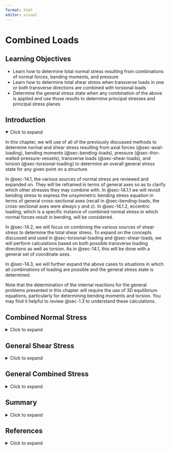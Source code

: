 ```yaml
---
format: html
editor: visual
---
```


# Combined Loads {#sec-combined-loads}

::: {.callout-note icon="false"}
## Learning Objectives

-   Learn how to determine total normal stress resulting from combinations of normal forces, bending moments, and pressure
-   Learn how to determine total shear stress when transverse loads in one or both transverse directions are combined with torsional loads
-   Determine the general stress state when any combination of the above is applied and use those results to determine principal stresses and principal stress planes
:::

## Introduction {.unnumbered}

<details open>

<summary>Click to expand</summary>

In this chapter, we will use of all of the previously discussed methods to determine normal and shear stress resulting from axial forces (@sec-axial-loading), bending moments (@sec-bending-loads), pressure (@sec-thin-walled-pressure-vessels), transverse loads (@sec-shear-loads), and torsion (@sec-torsional-loading) to determine an overall general stress state for any given point on a structure.

In @sec-14.1, the various sources of normal stress are reviewed and expanded on. They will be reframed in terms of general axes so as to clarify which other stresses they may combine with. In @sec-14.1.1 we will revisit bending stress to express the unsymmetric bending stress equation in terms of general cross-sectional axes (recall in @sec-bending-loads, the cross-sectional axes were always y and z). In @sec-14.1.2, eccentric loading, which is a specific instance of combined normal stress in which normal forces result in bending, will be considered.

In @sec-14.2, we will focus on combining the various sources of shear stress to determine the total shear stress. To expand on the concepts discussed and used in @sec-torsional-loading and @sec-shear-loads, we will perform calculations based on both possible transverse loading directions as well as torsion. As in @sec-14.1, this will be done with a general set of coordinate axes.

In @sec-14.3, we will further expand the above cases to situations in which all combinations of loading are possible and the general stress state is determined.

Note that the determination of the internal reactions for the general problems presented in this chapter will require the use of 3D equilibrium equations, particularly for determining bending moments and torsion. You may find it helpful to review @sec-1.3 to understand these calculations.

</details>

## Combined Normal Stress {#sec-14.1}

<details>

<summary>Click to expand</summary>

All forms of normal stress previously discussed act in the longitudinal (also referred to as axial) direction except for the hoop stress from pressure. The longitudinal direction is the direction normal to the cross-sectional location of the point for which stress is being evaluated.

To be able to discuss directions and stress components in general terms, we will consider the loadings and stresses in terms of the longitudinal direction (L) at the point in the structure being considered, the centroidal vertical axis of the cross-section (V), and the centroidal horizontal axis of the cross-section (H). The specific axes that these terms refer to depends on how the axes are specified generally for a structure as well as the location of the point in question.

For example, consider the structure in @fig-14.1 with the x, y, z axes oriented at the origin as shown. For point P on the structure, the longitudinal axis is the x-axis and the vertical and horizontal axes of the cross-section are the y-axis and z-axis, respectively. On the other hand, for point Q, the longitudinal axis is the y-axis and the vertical and horizontal axes of the cross-section are the z-axis and x-axis, respectively.

![The longitudinal (L), horizontal (H), and vertical (V) axes depend on how the axes are arranged globally for the structure as well as the specific location of the point in question.](images/CH14%20PNGs/figure%2014.1.png){#fig-14.1 fig-align="center"}

We have seen that axial load, bending moments, and pressure all result in normal stresses. We can express the 2D normal stress state for any given point as:

$$
\sigma_L=\frac{\sum F_L}{A}+\sigma_{bending}+\frac{p r}{2 t}
$$

in the longitudinal direction and:

$$
\sigma_{hoop}=\frac{p r}{t}
$$

in the direction of the other planar axis of the point in question. For the example given in @fig-14.1, both points are in the x-y plane, but the hoop direction is the y direction for point P and the x direction for point Q.

In the above stress equation, F~L~ is the total force in the direction normal to the cross-section (same direction as the longitudinal direction). It is positive if the total normal force is tensile and negative if compressive. In addition, A is the cross-sectional area, p is the internal pressure, r is the inside radius of a pipe, and t is the wall thickness of a pipe. The pressure term will always be positive for internal pressure. Of course, for a solid cross-section, or a hollow cross-section with no pressure, the hoop stress and the last term of the longitudinal stress would be 0.

To help break down this analysis, @sec-14.1.1 presents further clarification on finding bending stress for general coordinate axes. @sec-14.1.2 discusses the specific combined loading case of an axial force that also results in bending.

### Generalized Bending Stress Equation {#sec-14.1.1}

In @sec-9.1 , an equation for bending stress based on having bending around the cross-sectional axes of y and z was derived. That equation is:

$$
\sigma_x=-\frac{M_z y}{I_z}+\frac{M_y z}{I_y}
$$

The negative sign in front of the M~z~ expression and the plus in front of the M~y~ expression are specifically related to the y and z cross-sectional axes as oriented as they were in @sec-bending-loads, with the z-axis positive horizontally to the left and the y axis positive vertically upwards. However, because cross-sectional axes for any given point on a structure can vary based on both how the global axes are specified and on the location of the point within the structure, we will need to know how to apply the bending stress equation for a general set of axes before we can combine this stress with other sources of normal stress.

In any given loading situation, the bending moments are the moments around the cross-sectional centroidal axes. If the cross-sectional centroidal axes are thought of generally as the vertical axis (V) and the horizontal axis (H) as shown in @fig-14.2, the resulting stress would be in the longitudinal direction (L), and we can express the unsymmetric bending stress equation as:

$$
\boxed{\sigma_{L(bending})= \pm\left|\frac{M_V d_H}{I_V}\right| \pm\left|\frac{M_H d_V}{I_H}\right|}
$$ {#eq-14.1}

| *where*
| *𝜎~𝐿~ = Bending stress in the longitudinal direction \[Pa, psi\]*
| *M~V~ = Bending moment around the vertical axis \[N⸱m, lb⸱in.\]*
| *M~H~ = Bending moment around the horizontal axis \[N⸱m, lb⸱in.\]*
| *d~H~ = Horizontal distance between the point on the cross-section for which the stress is being calculated and the V axis \[m, in.\]*
| *d~V~ = Vertical distance between the point on the cross-section for which the stress is being calculated and the H axis \[m, in.\]*
| *I~V~ = the moment of inertia about the vertical axis \[m^4^, in.^4^\]*
| *I~H~ = Area moment of inertia about the horizontal axis \[m^4^, in.^4^\]*

![General coordinate axes and the distances used in the bending stress equation](images/CH14%20PNGs/figure%2014.2.png){#fig-14.2 fig-align="center"}

The sign on each individual term needs to be determined by inspection of the bending direction. The side of the cross section that would be on the “inside” of the bend will be in compression and vice versa. @fig-14.3 illustrates the sense of the bending moment around the horizontal axis that would result in compression above the H axis and tension below. @fig-14.4 illustrates the sense of bending moment around the vertical axis that would result in tension to the left of the V axis and compression to the right. The bending moment is shown for a section above and below a cut on a vertical structure and to the left and right of a cut on a horizontally oriented structure. The opposite directions of bending moment would lead to the opposite signs of stress.

![Sense of bending moment around the horizontal (H) axis that would result in tension below the H axis and compression above](images/CH14%20PNGs/figure%2014.3.png){#fig-14.3 fig-align="center"}

![Sense of bending moment around the vertical (V) axis that results in tension to the left of the V axis and compression to the right](images/CH14%20PNGs/figure%2014.4.png){#fig-14.4 fig-align="center"}

If visualization is difficult, one can use the following tool:

1.  Draw the **applied** moment arrows around the V and H axes on the cross-section in the correct sense. Make sure to draw them such that they go over (or in front of) the bending axis (as opposed to under or behind)
2.  The side (top/bottom for moments around the H axis and left/right for the moments around the V axis) the arrows point into are the compressive sides and the sides the tails of the arrows are on are the tensile sides.

The use of this tool will be demonstrated for the bending stress calculation in @exm-14.1.

It will also be helpful to note that the bending stress for a point that lies directly on a centroidal axis will be zero for bending around that axis since the bending axis is the neutral axis for that direction of bending, as shown in @fig-14.5.

![Bending moments cause zero stress along the centroidal axis that they act around.](images/CH14%20PNGs/figure%2014.5.png){#fig-14.5 fig-align="center" width="369"}

::: {.callout-tip collapse="true" icon="false"}
## Example 14.1

::: {#exm-14.1}
<p>

</p>

The internal bending moments on a 32 mm diameter solid steel rod are found to be M~x~ = 376 kN mm and M~z~ = 204 kN mm as shown. Determine the bending stress at points P and Q.

![](images/CH14%20PNGs/example%2014.1%20part%201.png){fig-align="center" width="464"}

::: {.callout-tip collapse="true" icon="false"}
## Solution

Drawing the cross-section, we can see that the vertical axis of the cross section is the z-axis and the horizontal axis of the cross section is the x-axis. The resulting stress is in the longitudinal direction, which is the y-axis. The bending stress equation can then be expressed as:

$$
\sigma_y= \pm\left|\frac{M_z x}{I_z}\right| \pm\left|\frac{M_x z}{I_x}\right|
$$

The magnitudes of the bending moments are given. With the circular cross-section, the moment of inertia of both cross-sectional axes are:

$$
\begin{aligned}
&I_x=I_y=\frac{\pi}{4} r^4\\
&I_x=I_y=\frac{\pi}{4}(16{~mm})^4\\
&I_x=I_y=51.47 \times 10^3{~mm}^4=51.47 \times 10^{-9}{~m}^4
\end{aligned}
$$

For point P, because it is on the centroidal z-axis, we know that it experiences no stress from M~z~. Given the clockwise bending moment around the x-axis, the beam can be visualized as bending in a manner such that point P will be on the “inside” of the bend, or in compression.

If the visualization is difficult, we can also use the “tool” described in @sec-14.1. Noting that the applied moment in this case is in the same direction as the bending moment (since equilibrium dictates that the moment at the fixed support is opposite of what is applied and the bending moment is opposite of the fixed support, we can conclude that the bending moment and applied moment would be in the same direction), we can draw the moment arrow across the cross-section. Note that this arrow should be drawn going over the x-axis. Drawing the arrow on the cross-section in this way, we can see that the arrowhead would point towards P, so all points above the x-axis, including P, are in compression from this moment.

![](images/CH14%20PNGs/example%2014.1%20part%202.png){fig-align="center" width="443"}

The z distance from the x-axis to be P is the radius. We can then calculate the normal stress at point P to be:

$$
\begin{aligned}
&\sigma_{yP}=-|\frac{M_x z}{I_x}|\\
&\sigma_{yP}=-\frac{376{~N}\cdot{m}*(0.016{~m})}{51.47 \times 10^{-9}{~m}^4}\\
&\sigma_{yP}=-117{~MPa}
\end{aligned}
$$

Similarly, point Q will experience no stress from M~x~ since it is on the x-axis, but it will feel stress from M~z~. The x distance from the z-axis to point Q is also the radius. The sign on the stress can be determined by visualizing the bending to be as shown in the front view below and noting that point Q would be on the outside part of the bend. Alternatively, drawing the moment arrow on the cross-section as was done for point P above reveals that point Q is on the tail side of the arrow, so in tension.

![](images/CH14%20PNGs/example%2014.1%20part%203.png){fig-align="center" width="416"}

The normal stress at point Q is thus calculated to be:

$$
\begin{aligned}
&\sigma_{yQ}=+|\frac{M_z x}{I_z}|\\
&\sigma_{yQ}=\frac{204{~N}\cdot{m}*(0.016{~mm})}{51.47 \times 10^{-9}{~m}^4}\\
&\sigma_{yQ}=63.4{~MPa}
\end{aligned}
$$

**σ~yP~ = 116.9 MPa (compression)**

**σ~yQ~ = 63.4 MPa (tension)**
:::
:::
:::

### Eccentric Loading {#sec-14.1.2}

When the line of action of an axial load does not pass through the centroid of a cross section, it will result in both a normal reaction force and a bending moment. For example, consider the traffic light and corresponding free body diagram shown in @fig-14.6.

![The vertical pole is subject to direct axial stress and bending stress](images/CH14%20PNGs/figure%2014.6.png){#fig-14.6 fig-align="center"}

The vertical support pole is subjected to normal forces from the weights of the traffic lights (the weight of the horizontal poles, cameras, etc., are assumed to be negligible for this example) as well as to bending moments around both cross-sectional axes (x and z) that result from the fact that the weights are not directly centered on the centroidal axes of the support pole. The total normal stress in the longitudinal direction, σ~y~, at any given point on the pole would be given by the stress from the total normal force ($\frac{\sum F_y}{A}$) plus the bending stress from the bending moment around the z axis that results from W~1~ and W~2~ and the bending moment around the x axis that results from W~3~.

In terms of the general axes discussed in @sec-14.1.1, we have:

$$
\boxed{\sigma_L= \pm\left|\frac{F_L}{A}\right| \pm\left|\frac{M_V d_H}{I_V}\right| \pm\left|\frac{M_H d_V}{I_H}\right|}
$$ {#eq-14.2}

| *where*
| *𝜎~𝐿~ = Bending stress in the longitudinal direction \[Pa, psi\]*
| *F~L~ = Internal normal force in the longitudinal direction \[N, lb\]*
| *A = Cross-sectional area \[m^2^, in.^2^\]*
| *M~V~ = Bending moment around the vertical axis \[N⸱m, lb⸱in.\]*
| *M~H~ = Bending moment around the horizontal axis \[N⸱m, lb⸱in.\]*
| *d~H~ = Horizontal distance between the point on the cross-section for which the stress is being calculated and the V axis \[m, in.\]*
| *d~V~ = Vertical distance between the point on the cross-section for which the stress is being calculated and the H axis \[m, in.\]*
| *I~V~ = the moment of inertia about the vertical axis \[m^4^, in.^4^\]*
| *I~H~ = Area moment of inertia about the horizontal axis \[m^4^, in.^4^\]*

The sign for the first term is positive if the total force is tensile (directed away from the cross-section) and negative if the total force is compressive (pointed towards the cross-section).

@exm-14.2 and @exm-14.3 demonstrate the calculation of normal stress in eccentric loading problems.

@exm-14.4 goes through the process of calculating each of the components of normal stress and then combining them to determine the normal stress state at particular point.

::: {.callout-tip collapse="true" icon="false"}
## Example 14.2

::: {#exm-14.2}
<p>

</p>

The structure is subjected to vertical forces as shown. Determine the total normal stress at points P and Q on the cross-section of the vertical portion of the structure.

![](images/CH14%20PNGs/example%2014.2%20part%201.png){fig-align="center"}

::: {.callout-tip collapse="true" icon="false"}
## Solution

The generalized normal stress equation is:

$$
\sigma_L= \pm\left|\frac{F_L}{A}\right| \pm\left|\frac{M_V d_H}{I_V}\right| \pm\left|\frac{M_H d_V}{I_H}\right|
$$

In this case, the longitudinal axis (L) is the y-axis. The vertical axis of the cross-section (V) is the z-axis and the horizontal axis (H) is the x-axis.

To apply the equation, the internal reactions N, Mx, and Mz are needed. Since the internal reactions remain constant along the vertical portion of the structure, we can cut anywhere along its length to determine these internal reactions. The reaction moment around the x axis, Mx, can be determined to be 0 by inspection since all the forces pass through the centroidal x-axis of the cross-section. When finding the bending moments, it is important to remember that the moments needed are the moments around the centroidal axes of the cross-section.

![](images/CH14%20PNGs/exampe%2014.2%20part%202.png){fig-align="center" width="243"}

$$
\begin{gathered}
\sum F_y=N-75{~lb}-50{~lb}=0 \quad\rightarrow\quad N=125{~lb} \\
\sum M_z=(75{~lb}*15{~in.})-(50{~lb}*25{~in.})+M z=0 \quad\rightarrow\quad M z=125{~lb}\cdot{in.}
\end{gathered}
$$

Since both N and Mz are positive, the respective directions drawn on the FBD are confirmed to be correct. Thus, the normal force is compressive (pointed towards the cut section) and the bending moment is counterclockwise around the z-axis.

The total normal stress at point P can then be calculated with the following inputs:

$F_L = N = 125{~lbs}$

$A = 6{~in.}*8{~in.} = 48{~in.^2}$

$M_V = M_x = 125{~lb}\cdot{in.}$

$d_x =\text{ x-distance between point P and the z-axis} = 2{~in.}$

$I_z = \frac{1}{12}*(6{~in.})*(8{~in.^3}) = 256{~in.^4}$

The normal force N is compressive, so that term in the stress equation is made negative. With the counter-clockwise bending moment on the upper section, one can visualize that the bending would take on a “C” shape with point P on the outside of the bend, so point P would be in tension from the bending moment and that term in the equation is made positive.

As mentioned in @sec-14.1.1, another way to determine the sign on the bending stress is to draw the direction of the overall applied moment on the cross-section. In this case, the total applied moment around the z-axis is:

$$
\begin{aligned}
M=(75{~lb}*15{~in.})-(50{~lb}*25{~in.})&=-125{~lb}\cdot{in.} \\
&=125{~lb}\cdot{in.}~~\text{clockwise }
\end{aligned}
$$

Drawing the clockwise moment on the cross-section we see that the left side of the cross-section is on the tail side of the arrow, so we can conclude that all points to the left of the centroidal z-axis will be in tension. Note that for this tool to work, the arrow must always be drawn to be going “over” the axis as opposed to under.

![](images/CH14%20PNGs/exampe%2014.2%20part%203.png){fig-align="center" width="274"}

$$
\sigma_{yP}=-\left|\frac{125{~lb}}{48{~in.^2}}\right|+\left|\frac{(125{~lb}\cdot{in.})(2{~in.})}{256{~in.^4}}\right| \\
\sigma_{yP}=-1.63{~psi}
$$

The negative answer indicates that the stress is compressive.

To calculate the stress at point Q, all inputs to the equation remain the same except for dx. The x distance between the centroidal z-axis and point Q is 4 in. In addition, the sign on the bending stress is negative instead of positive since point K is on the inside of the bend (or on the arrow side of the cross-section drawn with the applied moment). Thus,

$$
\sigma_{yQ}=-\left|\frac{125{~lb}}{48{~in.^2}}\right|-\left|\frac{(125{~lb}\cdot{in.})(4{~in.})}{256{~in.^4}}\right| \\
\sigma_{yQ}=-4.56{~psi}
$$

**σyP = -3.49 psi, σyQ = -6.42 psi**
:::
:::
:::

::: {.callout-tip collapse="true" icon="false"}
## Example 14.3

::: {#exm-14.3}
<p>

</p>

A force pulls up on point P on the post with rectangular cross section as shown. Determine the normal stress at point A.

![](images/CH14%20PNGs/example%2014.3%20part%201.png){fig-align="center"}

::: {.callout-tip collapse="true" icon="false"}
## Solution

In this problem, there are three sources of normal stress: the bending stress from bending around the y axis, the bending stress from bending around the x axis, and the axial stress from the 180 kN force acting normal to the cross-section.

For the given loading, the internal reactions will be the same for any z location, so we can make a cut anywhere to determine the bending moment and normal force reaction

$$
\begin{aligned}
&\sum M_X=(180{~kN}*50{~mm})+M_x=0 \quad\rightarrow\quad M_X=-9000{~kN}\cdot{mm} \\
&\sum M_Z=(180{~kN}*40{~mm})+M_z=0 \quad\rightarrow\quad M_Z=-7200{~kN}\cdot{mm} \\
&\sum F_Y=180{~kN}-N=0 \quad\rightarrow\quad N=180{~kN}
\end{aligned}
$$

![](images/CH14%20PNGs/example%2014.3%20part%202.png){fig-align="center" width="230"}

By inspection of the applied moments, we can visualize that the bending around the x-axis is such that the post would bend towards us and points along the back edge where point A is would be in tension.

We can also visualize that the bending around the z-axis is such that the post would bend in a backwards C shape and points to the left of the centroidal z-axis would be in compression. We can also observe the the normal force reaction is tensile.

Applying the generalized normal stress equation (with the pressure term omitted):

$$
\sigma_{L A}= \pm\left|\frac{F_L}{A}\right| \pm\left|\frac{M_V d_H}{I_V}\right| \pm\left|\frac{M_H d_V}{I_H}\right|
$$

In this case, the longitudinal axis of the post is the y-axis, the vertical axis of the cross-section is the y-axis, and the horizontal axis of the cross-section is x-axis. The dH in the equation is the x distance between centroidal z-axis and point A. The dV in the equation is the z distance between the centroidal x-axis and point A.

$$
\begin{aligned}
&\sigma_{yA}=\left|\frac{N}{A}\right|-\left|\frac{M_z d_x}{I_z}\right|+\left|\frac{M_x d_z}{I_x}\right| \\
&\sigma_{yA}=\left|\frac{180,000{~N}}{(0.2{~m})(0.15{~m})}\right|- \left|\frac{7200{~N}\cdot{m}*0.085{~m}}{\frac{1}{12}(0.15{~m})(0.2 {~m})^3}\right|+\left| \frac{9000{~N}\cdot{m}*0.075{~m})}{\frac{1}{12}(0.2{~m})(0.15{~m})^3}\right| \\
&\sigma_{y A}=11.9{~MPa}
\end{aligned}
$$

The stress works out to be positive and therefore tensile.

**σ~yA~ =11.9 MPa**
:::
:::
:::

::: {.callout-tip collapse="true" icon="false"}
## Example 14.4

::: {#exm-14.4}
<p>

</p>

For the pressurized pipe loaded as shown, determine the normal stresses at point H. Noting that there would be no shear stress at point H for this loading, represent the general stress state of point H on a stress element. The pipe has an outside diameter of 200 mm and a wall thickness of 10 mm. The load Pz = 18 kN and the internal pressure in the pipe is 1500 kPa.

![](images/CH14%20PNGs/example%2014.4%20part%201.png){fig-align="center" width="423"}

::: {.callout-tip collapse="true" icon="false"}
## Solution

Consider the general normal stress equation:

$$
\sigma_L= \pm\left|\frac{F_L}{A}\right| \pm\left|\frac{M_V d_H}{I_V}\right| \pm\left|\frac{M_H d_V}{I_H}\right| \pm \frac{p r}{2 t}
$$

In this problem, the longitudinal direction is the z direction and the horizontal and vertical axes of the cross-section where H is located are the x-axis and y-axis, respectively. Since there is pressure loading in this problem, there is also normal stress in the hoop direction (x and y-directions).

So we have:

$$
\begin{aligned}
\sigma_{long} & = \pm\left|\frac{F_z}{A}\right| \pm\left|\frac{\left|M_y d_x\right|}{I_y}\right| \pm\left|\frac{\mid M_x d_y}{I_x}\right| \pm \frac{p r}{2 t} \\
\sigma_{hoop} & =\frac{p r}{t}
\end{aligned}
$$

Cutting through the part of the pipe where point H is located and applying equilibrium provides the following results for the internal reactions:

![](images/CH14%20PNGs/example%2014.4%20part%202.png){fig-align="center" width="243"}

$$
\begin{aligned}
&\sum F_y=N-18{~kN}=0 \quad\rightarrow\quad N=18{~kN} \\
&\sum M_y=(18{~kN}*1.8{~m})+M_y=0 \quad\rightarrow\quad M_y=-32.4{~kN}\cdot{m}
\end{aligned}
$$

Note that force is only applied in the z-direction so no other force reactions were drawn. There is also no force that results in a moment around the x-axis or z-axis, so Mx and Mz were also omitted from the FBD.

The normal force is positive based on the drawn direction, so it is compressive. The bending moment around the y-axis was drawn counterclockwise around the y axis, but the result is negative, so the bending moment is actually clockwise. However, since point H lies on the y-axis, there will be no stress at point H from this bending moment. 

Thus the longitudinal stress (z-direction) becomes:

$$
\begin{aligned}
\sigma_{long}&=-\left|\frac{F_L}{A}\right|+\frac{pr}{2t} \\
&=-\frac{18,000{~N}}{\pi\left(0.1^2-0.09^2\right){~m^2}}+\frac{(1,500,000{~Pa})(0.1{~m})}{2(0.01{~m})} \\
&=4.48{~MPa}
\end{aligned}
$$

The hoop stress (x-direction) is:

$$
\sigma_{hoop}=\frac{pr}{t}=\frac{(1,500,000{~Pa})(0.1{~m})}{0.01{~m}}=15{~MPa}
$$

Now we can sketch a stress element at point H in the x-z plane.

![](images/CH14%20PNGs/example%2014.4%20part%203.png){fig-align="center" width="301"}
:::
:::
:::

::: {.callout-warning icon="false"}
## Step-by-step: **Combined normal stress**

1.  Identify the longitudinal axis based on the global coordinate axes for the structure and the location of the point. Remember that all but the stress components except the pressure related hoop stress will act in the longitudinal direction.

2.  Cut the structure at the point of interest and determine the internal reactions.

    -   The sum of the forces in the longitudinal direction will give the total normal force.

    -   The sum of the moments about each of the cross-sectional centroidal axes will give the bending moments, MV about the vertical axis and MH about the horizontal axis.

3.  Determine the normal stress in the longitudinal direction based directly on the normal force, $\sigma_L=\frac{F_L}{A}$

4.  For each bending moment axis for which the bending moment is not zero and the point in question does not lie on the bending axis, determine the moment of inertia about that axis and determine the perpendicular distance between the point and the bending axis.

5.  Sub in the values from the steps 2b and 4 in the general bending stress equation:\
    $$
    \sigma_{L(bending)}= \pm\left|\frac{M_V d_H}{I_V}\right| \pm\left|\frac{\mid M_H d_V}{I_H}\right|
    $$\
    Determine the sign by visualization of the bending shape or by drawing the moment on the cross-section and using the tool described in @sec-14.1.1.

6.  If there is applied pressure, determine the longitudinal stress from pressure, $\sigma_L=\frac{p r}{2 t}$ Add the stresses calculated in steps 3, 5, and 6 to get the total longitudinal normal stress,\
    $$
    \sigma_L= \pm\left|\frac{N}{A}\right| \pm\left|\frac{M_V d_H}{I_V}\right|+\left|\frac{M_H d_V}{I_H}\right|+\frac{p r}{2 t}
    $$

7.  If there is pressure, calculate the hoop stress to get the normal stress in the direction of the other planar axis of the point:\
    $$
    \sigma_{hoop}=\frac{p r}{t}
    $$
:::

</details>

## General Shear Stress {#sec-14.2}

<details>

<summary>Click to expand</summary>

Shear stress due to torsion was discussed in @sec-torsional-loading while shear stress due to transverse loading was discussed in @sec-shear-loads. In this section, the considerations that go into determining the total shear stress that arise when both forms of loading will be discussed.

### Shear Stress due to Torsion {#sec-14.2.1}

As discussed in @sec-6.1, shear stress due to torsion can be calculated as:

$$
\tau_{(torsional)}=\frac{T \rho}{J}
$$

For general problems, one may need to calculate T, so it is important to remember that torque is the moment about the longitudinal axis of a body, or that component of the moment that causes the body to twist. Since this form of shear stress will be combined with transverse shear stress to get the total, understanding the sign on the shear stress will be important.

Recall that when a stress element is drawn, a positive shear stress is one for which the shear stress arrow goes in the positive vertical direction on a positive vertical face and in the positive horizontal direction on a positive horizontal face. The positive or negative directions and faces are established by the positive sense of the axes which define the plane the point is in.

To determine which way a shear stress arrow would be drawn for a given stress element, one must cut the body at one edge of the stress element and visualize the direction in which the load would be applied across the cut.

For example, in @fig-14.7, when the cylinder is cut at the top of the stress element, we examine the bottom section of the cylinder and note that the reaction torque at the cut surface goes in the opposite direction to that which is applied at the bottom surface. This results in a counterclockwise reaction torque at the cut which means that the top section tends to want to twist (and exert a force) from left to right across the top element edge. If the vertical axis is positive upwards, the top face is a positive face. In addition, if the horizontal axis is positive to the right, the rightwards shear force arrow is in the positive direction. Together this means that the shear stress can be concluded to be positive since we would have a positive shear force on a positive face.

Similarly, when the cut is made at the bottom edge of the element, we can examine the top section of the cylinder for which equilibrium dictates that there is a clockwise reaction moment at the cut edge. This means that the bottom section tends to want twist from right to left across the bottom element edge. If the vertical axis is positive upwards so that the top face is a positive face, and the horizontal axis is positive to the right, the leftwards shear force would be a negative force acting on a negative face, so the shear stress would still be concluded to be positive.

![Signs for shear stress](images/CH14%20PNGs/figure%2014.7.png){#fig-14.7 fig-align="center" width="430"}

### Shear Stress due to Transverse Shear {#sec-14.2.2}

In @sec-shear-loads, the equation $\tau=\frac{V Q}{I t}$ was evaluated to find the shear stress due to transverse shear force V. In that chapter, only one direction of shear force was considered for each problem and the sign on shear stress was not considered. For general loading, we may have two directions of transverse shear force corresponding to the two cross-sectional axes directions, as shown in @fig-14.8, so we will need to apply the transverse shear stress equation for both directions and also understand the signs so that we can combine them with each other and with the torsional shear stress.

![Shear forces in two directions on cross-section](images/CH14%20PNGs/figure%2014.8.png){#fig-14.8 fig-align="center" width="386"}

When applying the transverse shear stress equations for specific directions of shear force, it is helpful to keep the following in mind:

1.  The cut one makes to determine the first moment of area Q will be perpendicular to the direction of shear force.
2.  The area moment of inertia will be the moment of inertia around the axis perpendicular to the shear force.
3.  The thickness, as before, refers to the thickness of the solid part of the cross section that one cuts through to calculate Q.

Using the same reference axes as with the general normal stress equation (H for horizontal centroidal axis and V for vertical centroidal axis), the transverse shear stress equation can be written as follows:

$$
\boxed{\tau_{(transverse)}= \pm\left|\frac{V_H Q_V}{I_V t_V}\right| \pm\left|\frac{V_V Q_H}{I_H t_H}\right|}
$$ {#eq-14.3}

| *where*
| *𝜏~(transverse)~ = Transverse shear stress at point of interest \[Pa, psi\]*
| *V~H~ = Internal horizontal shear force \[N, lb\]*
| *V~V~ = Internal vertical shear force \[N, lb\]*
| *Q~V~ = First moment of area about the vertical axis passing through the point of interest \[m^3^, in.^3^\]*
| *Q~H~ = First moment of area about the horizontal axis passing through the point of interest \[m^3^, in.^3^\]*
| *I~V~ = Area moment of inertia about the vertical centroidal axis \[m^4^, in.^4^\]*
| *I~H~ = Area moment of inertia about the horizontal centroidal axis \[m^4^, in.^4^\]*
| *t~V~ = Vertical thickness of the cross-section \[m, in.\]*
| *t~H~ = Horizontal thickness of the cross-section \[m, in.\]*

The signs on the shear stress are determined similarly to the manner described in @sec-14.2.1 for torsion. The direction of the internal shear force is determined by equilibrium and this direction relative to the positive axes and faces on the stress element are used to establish direction.

It will be helpful to note that for any point on a cross-section that is on an edge that a transverse shear force goes through (or for a circular cross-section, any point on the outer diameter that lies in the path of the force), the transverse shear stress due to that direction of shear force is 0. This is illustrated in @fig-14.9. This is because the specified points would be on free surfaces in these cases. For example, for a vertical shear force, the bending would be around the horizontal axis, so the top and bottom surfaces would be considered free surfaces with no shear force acting above the top surface or below the bottom surface. The same would hold true for the left and right surfaces in the case of a horizontal shear forces that would result in bending around the vertical axis.

![Locations of zero transverse shear stress](images/CH14%20PNGs/figure%2014.9.png){#fig-14.9 fig-align="center" width="513"}

@exm-14.5 demonstrates the calculation of transverse shear stress with multiple directions of shear force.

::: {.callout-tip collapse="true" icon="false"}
## Example 14.5

::: {#exm-14.5}
<p>

</p>

Two forces are applied to a rectangular post as shown. Determine the shear stress at points P and S.

![](images/example%2014.5%20part%201.png){fig-align="center" width="492"}

::: {.callout-tip collapse="true" icon="false"}
## Solution

To find shear stresses at points P and Q, which are at the same vertical location on the post, we must first cut the post at that vertical location and find the internal reactions by applying equilibrium. The illustration below shows the section below the cut made at the cross-section where points P and Q are located. The reactions at the support due to the applied loading must be in the opposite direction to the loading for equilibrium and the internal reactions at the cut section will be opposite to the support reactions. Note that there are also bending moments around the x and y axes due to the applied forces, but those result in normal stress, not shear stress.

![](images/example%2014.5%20part%202.png){fig-align="center" width="252"}

Given that there is no torsion in this problem, the general shear stress equation can be written:

$$
\tau= \pm\left|\frac{V_H Q_V}{I_V t_V}\right| \pm\left|\frac{V_V Q_H}{I_H t_H}\right|
$$

Where the horizontal axis of the cross-section is the y–axis and the vertical axis of the cross section is the x-axis.

For any point on the cross-section, we can substitute:

$V_H = V_y = 78{~kN}$

$V_V = V_x = 94{~kN}$

$I_H=I_y=\frac{1}{12}(160{~mm})^3(120{~mm})=40.96 \times 10^6{~mm}^4=40.96 \times 10^{-6}{~m}^4$

$I_V=I_x=\frac{1}{12}(120{~mm})^3(160{~mm})=23.04 \times10^6{~mm}^4=23.04 \times 10^{-6}{~m}^4$

The Q and the t terms will depend on the specific points on the cross-section.

**Point P:**

The x faces of the post (front and back sides) do not feel shear stress from V~x~ since V~x~ results in bending around the y-axis and the front and back sides would be free surfaces for such bending. In the shear stress equation, we can also see this from that fact that Q~y~ = A’x’ would be zero for point P (A’ = 0 below the horizontal cut at H and x’ = 0 for the area above the cut).

To find the shear stress from V~y~, we would make a vertical cut through point H and calculate

$$
Q_x=A'y'=\frac{1}{2}(160{~mm})(120{~mm})*\left(\frac{1}{4}\right)(160{~mm})=384000{~mm}^3=384 \times 10^{-6}{~m}^3
$$

$t_x = 120{~mm} = 0.12{~m}$

![](images/CH14%20PNGs/example%2014.5%20part%203.png){fig-align="center"}

Looking at the FBD of the cut section of the post drawn above, we can see that V~y~ goes across the top of the stress element of P in the positive y direction. The top of the element is on the positive z-face, so we a positive force on a positive face, which makes the resulting shear stress positive.

![](images/CH14%20PNGs/example%2014.5%20part%204.png){fig-align="center" width="190" height="132"}

So

$$
\tau_P=\frac{V_y Q_x}{I_x t_x}=\frac{(78000{~N})(384 \times 10^{-6}{~m}^3)}{(40.96 \times 10^{-6}{~m}^4)(0.12{~m})}=6.09{~MPa}
$$

[Point S:]{.underline}

For point S, the shear stress from Vy will be zero by the same reasoning as used for point P and Vx (Qx = 0 for point S), so we only need to calculate the shear stress from Vx.

To find the shear stress from Vx, we would make a horizontal cut through point S and calculate

$$
Q y=A'x'=(160{~mm})(30{~mm})*(60{~mm}-15{~mm})=216000{~mm}^3=216 \times 10^{-6}{~m}^3
$$

$t_y = 160{~mm} = 0.16{~m}$

![](images/CH14%20PNGs/example%2014.5%20part%205.png){fig-align="center"}

Again looking at the FBD of the cut post above, we can see that Vx goes across the top of the stress element for S in the negative x direction. So we a negative force on a positive face, which makes the resulting shear stress negative

![](images/CH14%20PNGs/example%2014.5%20part%206.png){fig-align="center" width="212"}

So

$$
\tau_S=-\frac{V_x Q_y}{I_y t_y}=-\frac{(94000{~N})(216 \times 10^{-6}{~m}^3)}{(23.04 \times 10^{-6}{~m}^4)(0.16{~m})}=-5.51{~MPa}
$$

**τ~P~ = 6.09 MPa, τ~S~ = -5.51 MPa**
:::
:::
:::

### Combined Shear Stress {#sec-14.2.3}

Now we can consider the case of bodies having both torsion and transverse shear stresses. Given a general loading, one may need to calculate the torque and also identify which of the forces constitute transverse shear forces. It will be helpful to remember that the transverse shear forces are the forces in the directions of the cross-sectional axes and torsion is that component of moment that is about the longitudinal axis.

The total shear stress equation is:

$$
\boxed{\tau= \pm\left|\frac{T \rho}{J}\right| \pm\left|\frac{V_H Q_V}{I_V t_V}\right| \pm\left|\frac{V_V Q_H}{I_H t_H}\right|}
$$ {#eq-14.4}

| *where*
| *𝜏 = Shear stress at point of interest \[Pa, psi\]*
| T = Internal torque \[N·m, lb·in.\]
| 𝜌 = Radial distance from centroid to point of interest \[m, in.\]
| J = Polar moment of inertia *\[m^4^, in.^4^\]*
| *V~H~ = Internal horizontal shear force \[N, lb\]*
| *V~V~ = Internal vertical shear force \[N, lb\]*
| *Q~V~ = First moment of area about the vertical axis passing through the point of interest \[m^3^, in.^3^\]*
| *Q~H~ = First moment of area about the horizontal axis passing through the point of interest \[m^3^, in.^3^\]*
| *I~V~ = Area moment of inertia about the vertical centroidal axis \[m^4^, in.^4^\]*
| *I~H~ = Area moment of inertia about the horizontal centroidal axis \[m^4^, in.^4^\]*
| *t~V~ = Vertical thickness of the cross-section \[m, in.\]*
| *t~H~ = Horizontal thickness of the cross-section \[m, in.\]*

@exm-14.6 demonstrates the calculation of total shear stress when torsion and transverse shear are both acting.

::: {.callout-tip collapse="true" icon="false"}
## Example 14.6

::: {#exm-14.6}
<p>

</p>

A solid steel bar with an outside diameter of 6.70 in. is loaded as shown. Determine the maximum shear stress at points J and K on the outside of the pipe.

![](images/CH14%20PNGs/example%2014.6%20part%201.png){fig-align="center"}

::: {.callout-tip collapse="true" icon="false"}
## Solution

First we need to find the internal reactions at the location of the points in question. To find the internal reactions, we will first draw the whole body FBD and apply equilibrium to find the reactions at the support. Then we will cut the body at the location of points J,K and apply equilibrium to the cut section to find the internal reactions. All the reactions are calculated below even though we only need Vx, Vz, and My to find the shear stresses.

![](images/CH14%20PNGs/example%2014.6%20part%202.png){fig-align="center"}

To find reactions at support:

$$
\begin{aligned}
& \sum F_x=R_x+1500{lb}=0 \quad\rightarrow\quad R_x=-1500{~lb} \\
& \sum F_y=R_y=0 \\
& \sum F_z=R_z+900{~lb}=0 \quad\rightarrow\quad R_z=-900{~lb}
\end{aligned}
$$

$$
\begin{aligned}
& \sum M_x=M_{Rx}+(900{~lb})(80{~in.})=0 \quad\rightarrow\quad M_{Rx}=-72,000{~lb}\cdot{in.} \\
& \sum M_y=M_{Ry}+(900{~lb})(18{~in.})=0 \quad\rightarrow\quad M_{Ry}=-16,200{~lb}\cdot{in.} \\
& \sum M_z=M_{Rz}-(1500{~lb})(80{~in.})=0 \quad\rightarrow\quad {Mz}=120,000{~lb}\cdot{in.}
\end{aligned}
$$

To find reactions at cut section:

$$
\begin{aligned}
& \sum F_x=R_x+V_x=-1500{~lb}+V x=0 \quad\rightarrow\quad V x=1500{~lb} \\
& \sum F_y=R_y+V_y=0 \quad\rightarrow\quad V y=0 \\
& \sum F_z=R_z+V_z=-900{~lb}+V_z=0 \quad\rightarrow\quad V_z=900{~lb}
\end{aligned}
$$

$$
\begin{aligned}
& \sum M_x=M_{Rx}+V_z(10{~in.})+M_x=0\\
&-72,000{~lb}\cdot{in.}+900{~lb}(10{~in.})+M_x=0 \\
&M_x=63,000{~lb}\cdot{in.} \\
& \sum M_y=M_{Ry}+M_y=0\\
&-16,200{~lb}\cdot{in}+M_y=0 \\ 
&M_y=16,200{~lb}\cdot{in.} \\
& \sum M_z=M_{Rz}-V_x(10{~in.})+M_z=0\\
&120,000{~lb}\cdot{in.}-1500{~lb}(10{~in.})+M_z=0 \\ &M_z=-105,000{~lb}\cdot{in.}
\end{aligned}
$$

The longitudinal direction based on the part of the rod on the y-axis is the y-axis, so the torsional moment is M~y~. Both points J and K will experience the same magnitude of shear stress from the torsion, however, it is possible for the signs to be different for the two different points depending on orientation. The magnitude of the shear stress is:

$$
\begin{aligned}
&\tau_{torsion}= \pm|\frac{Tc}{J}|=\pm|\frac{M_y(c)}{J}|\\
&\tau_{torsion}= \pm|\frac{16,200{~lb}\cdot{in.}*(3.35{~in.})}{\frac{\pi}{32}(6.7{~in.})^4}|\\
&\tau_{torsion}= \pm 274{~psi}
\end{aligned}
$$

Considering the stress element for each point with the counterclockwise torque resulting in a downwards directed force across the cut face of the element, we can note that there would be a negative z force on a positive y face for point K and a positive x force on a positive y face for point J. So

$τ_{K(torsion)} = - 274{~psi}~~\text and~~ τ_{J(torsion)} = + 274{~psi}$

![](images/CH14%20PNGs/example%2014.6%20part%203.png){fig-align="center"}

Now turning our attention to the shear stresses from the transverse forces, we note the cross sectional axes are the x- and z-axes, so the transverse shear forces are those that are in the x- and z-directions. We can also note that with K being on the x-axis of the cross section, it will not experience transverse shear stress from V~x~. Similarly, point J will not experience transverse shears tress from V~y~. In addition, since the cross-section is circular, we know that for both points:

$$
\begin{aligned}
& Q_{max}=\frac{1}{12} d^3\\
&Q_{max}=\frac{1}{12}(6.7{~in.})^3\\
&Q_{max}=25.06{~in.^3} \\
& t=d=6.7{~in.}^3 \\
& I_x=I_z=\frac{\pi}{64} d^4\\
&I_x=I_y=\frac{\pi}{64}(6.7{in.})^4\\
&I_x=I_y=98.92{~in.^4}
\end{aligned}
$$

Since V~z~ acts in the positive z direction on the positive y face for point K, the transverse shear stress for point K is positive. Since V~x~ acts in the positive x direction on the y face for point Y, the transverse shear stress for point J is also positive.

$$
\begin{aligned}
& \tau_{K(transverse)}= |\frac{V_z Q_{circle}}{I_{circle} d}|\\
&\tau_{K(transverse)}=\frac{900{~lb}(25.06{~in.}^3)}{98.92{~in.}^4(6.7 {~in})}\\
&\tau_{K(transverse)}=34.03{~psi} \\
& \tau_{J(transverse)}= |\frac{V_x Q_{circle}}{I_{circle} d}|\\
&\tau_{J(transverse)}=\frac{1500{~lb}(25.06{~in.}^3)}{98.92{~in.}^4(6.7 {~in.})}\\
&\tau_{J(transverse)}=56.72{~psi}
\end{aligned}
$$

Finally, we can calculate the total shear stress for each point by summing the torsional shear stress with the transverse shear stress:

$$
\begin{aligned}
&\tau_K=\tau_{(torsion)}+\tau_{(tranverse)}\\
&\tau_K=-274.3{~psi}+34.03{~psi}\\
&\tau_K=-240.27{~psi} \\
&\tau_J=\tau_{(torsion)}+\tau_{(tranverse)}\\
&\tau_J=274.3{~psi}+56.72{~psi}\\
&\tau_J=331.02{~psi}
\end{aligned}
$$

**τ~K~ = -240.27 psi, τ~J~ = 331.02 psi**
:::
:::
:::

::: {.callout-warning icon="false"}
## Step-by-step: Combined shear stress

1.  Cut the body at the location of the point of interest and determine the internal reactions at that point.
2.  Note that for this text, this step will apply to round shafts only. Calculate the shear stress due to torsion using $\tau= \pm\left|\frac{T c}{J}\right|$ Remember that given applied forces, the torque would be calculated as the moment about the longitudinal axis of the body.
3.  Determine the sign on the shear stress by drawing the stress element and reflecting the direction of the reaction torque on the cut side of the element and then applying the convention for positive and negative shear stress.
4.  Determine the transverse shear stress with respect to both cross-sectional axes using the equation:\
    $$
    \tau= \pm\left|\frac{V_H Q_V}{I_V t_V}\right| \pm\left|\frac{V_V Q_H}{I_H t_H}\right|
    $$\
    Remember that if the point in question is on an edge that the transverse shear force passes through (or if the point is on a particular centroidal axis of a circular cross-section), the shear stress from that direction of shear force will be 0.
5.  Determine the sign on the shear stress for each direction of shear force by drawing the stress element and reflecting the direction of the reaction shear force on the cut side of the element and then applying the convention for positive and negative shear stress.
6.  Add the torsional shear stress to the transverse shear stress to get the total.
:::

</details>

## General Combined Stress {#sec-14.3}

<details>

<summary>Click to expand</summary>

Once the total normal stress and total shear stress at a specified point is calculated, the general stress state can be represented on a stress element and used to determine principal stresses, principal planes, and max/min shear stresses.

In @exm-14.7, the problem from @exm-14.5 is extended to find the principal stresses and max/min shear stresses.

::: {.callout-tip collapse="true" icon="false"}
## Example 14.7

::: {#exm-14.7}
<p>

</p>

Revisit @exm-14.5 to find the principal stresses and max/min shear stresses for point P on the post:

![](images/CH14%20PNGs/example%2014.7%20part%201.png){fig-align="center"}

::: {.callout-tip collapse="true" icon="false"}
## Solution

In @exm-14.5 the total shear stress for point P was found to be positive 6.094 MPa.

To find the principal stresses, we must finish finding the general stress state by also finding the normal stresses and then use the principal stress equations or Mohr’s Circle.

The normal stress for this problem only arises from the bending around the x- and y-axes (the cross-sectional axes) since there is no force in the longitudinal z-direction and there is no pressure involved. The bending stress will be in the z-direction since that is the longitudinal direction.

In addition, since P is on the x-axis, it will experience no stress from the moment around the x-axis, M~x~, so all the normal stress comes from the bending around the y axis, M~y~.

As discussed in @exm-14.5, if we consider the FBD of the section cut at P shown below, we know by inspection that the internal reactions at P will be the same magnitude and direction as the applied. This is because the reactions at the support will be equal and opposite to the applied and the internal reactions are the opposite of those.

![](images/CH14%20PNGs/example%2014.7%20part%202.png){fig-align="center" width="222"}

The internal moment reaction around the y-axis, My, can then be calculated as:

$$
\begin{aligned}
&\sum M_y=(-94{~kN})(150{~mm})\\
&\sum M_y=-14,100{~kN}\cdot{mm} \\
&\sum M_y=14,100{~kN}\cdot{mm}~~\text{clockwise}
\end{aligned}
$$

The bending stress for point P will be positive since the clockwise moment around the y-axis means that the post will curve into the plane of the screen and look as shown below from the positive y side view. The cross-section is also shown with the tail of the representative moment arrow on the P side of the cross-section, indicating that everything below the y-axis will be in tension.

![](images/CH14%20PNGs/example%2014.7%20part%203.png){fig-align="center"}

Recalling $I_y = 40.96 \times 10^{-6}{~m^4}$ from @exm-14.5, the normal stress at P is then:

$$
\begin{aligned}
&\sigma_{Pz}=\frac{M_y x}{I_y}\\
&\sigma_{Pz}=\frac{14,100{~N}\cdot{m}(0.06{~m})}{40.96 \times 10^{-6}{~m^4}}\\
&\sigma_{Pz}=20.7{~MPa}
\end{aligned}
$$

Now that the total shear stress and total normal stress are known, the stress state can be represented on a stress element.

![](images/CH14%20PNGs/example%2014.7%20part%204.png){fig-align="center" width="266"}

Applying the simplified version of the principal stress equations and the max/min shear equation (in terms of the general xy plane), we get:

$$
\begin{aligned}
& \sigma_{1,2}=\frac{\sigma_x+\sigma_y}{2} \pm \sqrt{\left(\frac{\sigma_x-\sigma_y}{2}\right)^2+\tau_{x y}{ }^2} \\
& \tau_{\max , \min }= \pm \sqrt{\left(\frac{\sigma_x-\sigma_y}{2}\right)^2+\tau_{x y}{ }^2}
\end{aligned}
$$

In this case, since the point P is in the y-z plane instead of the x-y plane, we can replace the x subscripts with y and the y subscripts with z, so the equations become:

$$
\begin{aligned}
& \sigma_{1,2}=\frac{20.7{~MPa}+0}{2} \pm \sqrt{(\frac{20.7{~MPa}-0}{2})^2+(6.094{~MPa})^2}\\
&\sigma_{1,2}=22.26{~MPa},-1.661{~MPa} \\
& \tau_{\max , \min }=\sqrt{(\frac{20.7{~MPa}-0}{2})^2+(6.094{~MPa})^2}\\
&\tau_{max,min}=12.01{~MPa},-12.01{~MPa}
\end{aligned}
$$

**σ~1~ = 22.36 MPa**

**σ~2~ = -1.661 MPa**

**τ~min~ = -12.01 MPa**

**τ~max~ = 12.01 MPa**
:::
:::
:::

</details>

## Summary

<details>

<summary>Click to expand</summary>

::: {.callout-note icon="false"}
## Key takeaways

The overall general stress state for any given point on a loaded body is found by calculating and combining all forms of normal stress and all forms of shear stress.

The combined normal stress at a point comes from normal forces, bending stress, and pressure. Normal forces are the forces perpendicular to the cross-section the point in question is on. These are also the forces in the longitudinal direction. The bending moment contribution to normal stress comes from bending moments around the centroidal cross-sectional axes. Both normal forces and bending moments will result in stress in the longitudinal direction with respect to the location of the cross-section.

Pressure will result in normal stress in two directions (hoop and axial). The axial stress will combine with the normal stress from normal forces and bending moments to result in an overall longitudinal stress. The hoop stress will be the only stress in that direction for the situations considered in this text.

Since the stresses are added together, it is important to also understand the sign of each stress. Compressive stresses are negative and tensile stresses are positive. In bending, one can visualize the bending shape of a body to determine if a point will be in tension or compression or use the visual aid described in @sec-14.1.1. Internal pressure will always be tensile.

The combined shear stress at a point comes from torsion and transverse shear forces. The torsional moment is the moment about the longitudinal axis. The transverse shear forces are the forces in the directions of the cross-sectional axes. The signs for shear stress are determined by drawing the stress element and considering the direction of the internal torque or shear force on the cut edge of the element relative to the positive and negative faces of the element.
:::

::: {.callout-note icon="false"}
## Key equations

$$
\sigma_L= \pm\left|\frac{F_L}{A}\right| \pm\left|\frac{M_V d_H}{I_V}\right| \pm\left|\frac{M_H d_V}{I_H}\right|+\frac{p r}{2 t}
$$

$$
\sigma_{hoop}=\frac{p r}{t}
$$

$$
\tau= \pm\left|\frac{T c}{J}\right| \pm\left|\frac{V_H Q_V}{I_V t_V}\right| \pm\left|\frac{V_V Q_H}{I_H t_H}\right|
$$

where

L = longitudinal axis

V = vertical centroidal axis of cross-section

H = horizontal centroidal axis of cross-section
:::

</details>

## References {.unnumbered}

<details>

<summary>Click to expand</summary>

**Figures**

Figure 14.1: The longitudinal (L), horizontal (H), and vertical (V) axes depend on how the axes are arranged globally for the structure as well as the specific location of the point in question. Kindred Grey. 2024. CC BY-NC-SA.

Figure 14.2: General coordinate axes and the distances used in the bending stress equation. Kindred Grey. 2024. CC BY-NC-SA.

Figure 14.3: Sense of bending moment around the horizontal (H) axis that would result in tension below the H axis and compression above. Kindred Grey. 2024. CC BY-NC-SA.

Figure 14.4: Sense of bending moment around the vertical (V) axis that results in tension to the left of the V axis and compression to the right. Kindred Grey. 2024. CC BY-NC-SA.

Figure 14.5: Bending moments cause zero stress along the centroidal axis that they act around. Kindred Grey. 2024. CC BY-NC-SA.

Example 14.1: Kindred Grey. 2024. CC BY-NC-SA.

Figure 14.6: The vertical pole is subject to direct axial stress and bending stress. Left: James Lord. 2024. CC BY-NC-SA. Right: Kindred Grey. 2024. CC BY-NC-SA.

Example 14.2: Kindred Grey. 2024. CC BY-NC-SA. Example 14.3: Kindred Grey. 2024. CC BY-NC-SA.

Example 14.4: Kindred Grey. 2024. CC BY-NC-SA.

Figure 14.7: Signs for shear stress. Kindred Grey. 2024. CC BY-NC-SA.

Figure 14.8: Shear forces in two directions on cross-section. Kindred Grey. 2024. CC BY-NC-SA.

Figure 14.9: Locations of zero transverse shear stress. Kindred Grey. 2024. CC BY-NC-SA.

Example 14.5: Kindred Grey. 2024. CC BY-NC-SA.

Example 14.6: Kindred Grey. 2024. CC BY-NC-SA.

Example 14.7: Kindred Grey. 2024. CC BY-NC-SA.

</details>
